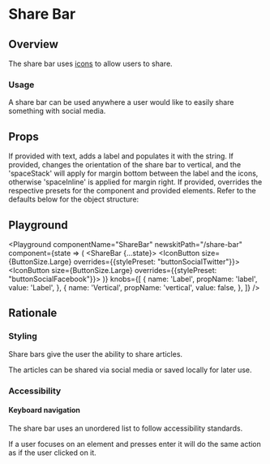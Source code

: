 


# Share Bar

## Overview

The share bar uses [icons](/foundations/icons) to allow users to share.

### Usage

A share bar can be used anywhere a user would like to easily share something with social media.

## Props

<LegacyBlock marginTop="sizing040">
  <Prop name="label" type="string">
    If provided with text, adds a label and populates it with the string.
  </Prop>
  <Prop name="vertical" type="boolean" defaut="false">
    If provided, changes the orientation of the share bar to vertical, and the 'spaceStack' will apply for margin bottom between the label and the icons, otherwise 'spaceInline' is applied for margin right.
  </Prop>
  <Prop name="overrides" type="object">
    If provided, overrides the respective presets for the component and provided elements.
    Refer to the defaults below for the object structure:
    <CodeFromFile path="examples/default-presets/share-bar.tsx" />
  </Prop>
</LegacyBlock>

## Playground

<Playground
  componentName="ShareBar"
  newskitPath="/share-bar"
  component={state => (
    <ShareBar {...state}>
      <IconButton size={ButtonSize.Large} overrides={{stylePreset: "buttonSocialTwitter"}}>
              <Twitter/>
            </IconButton>
            <IconButton size={ButtonSize.Large} overrides={{stylePreset: "buttonSocialFacebook"}}>
              <Facebook />
            </IconButton>
    </ShareBar>
  )}
  knobs={[
    {
      name: 'Label',
      propName: 'label',
      value: 'Label',
    },
    {
      name: 'Vertical',
      propName: 'vertical',
      value: false,
    },
  ]}
/>


## Rationale

### Styling

Share bars give the user the ability to share articles.

The articles can be shared via social media or saved locally for later use.

### Accessibility

#### Keyboard navigation

The share bar uses an unordered list to follow accessibility standards.

If a user focuses on an element and presses enter it will do the same action as if the user clicked on it.